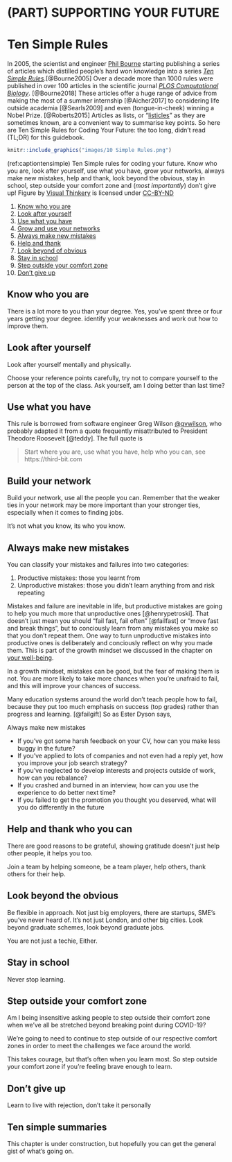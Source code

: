 
# (PART) SUPPORTING YOUR FUTURE {-}  

# Ten Simple Rules {#ruling}  

In 2005, the scientist and engineer [Phil Bourne](https://en.wikipedia.org/wiki/Philip_Bourne) starting publishing a series of articles which distilled people's hard won knowledge into a series *[Ten Simple Rules](https://collections.plos.org/ten-simple-rules)*.[@Bourne2005] Over a decade more than 1000 rules were published in over 100 articles in the scientific journal *[PLOS Computational Biology](https://en.wikipedia.org/wiki/PLOS_Computational_Biology)*. [@Bourne2018] These articles offer a huge range of advice from making the most of a summer internship [@Aicher2017] to considering life outside academia [@Searls2009] and even (tongue-in-cheek) winning a Nobel Prize. [@Roberts2015] Articles as lists, or “[listicles](https://en.wikipedia.org/wiki/Listicle)” as they are sometimes known, are a convenient way to summarise key points. So here are Ten Simple Rules for Coding Your Future: the too long, didn't read (TL;DR) for this guidebook.

```r
knitr::include_graphics("images/10 Simple Rules.png")
```

(ref:captiontensimple) Ten Simple rules for coding your future. Know who you are, look after yourself, use what you have, grow your networks, always make new mistakes, help and thank, look beyond the obvious, stay in school, step outside your comfort zone and (*most importantly*) don't give up! Figure by [Visual Thinkery](https://visualthinkery.com/) is licensed under [CC-BY-ND](https://creativecommons.org/licenses/by-nd/4.0/)

1. [Know who you are](#mybrand)
1. [Look after yourself](#onlyhuman)
1. [Use what you have](#gregwilson)
1. [Grow and use your networks](#network)
1. [Always make new mistakes](#estherdyson)
1. [Help and thank](#gratitude)
1. [Look beyond of obvious](#beyond)
1. [Stay in school](#lifelonglearning)
1. [Step outside your comfort zone](#comfy)
1. [Don't give up](#nevergiveup)


## Know who you are {#mybrand}

There is a lot more to you than your degree. Yes, you've spent three or four years getting your degree. identify your weaknesses and work out how to improve them.


<!--understand your brand your values, another word for brand is reputation. do people like you. The better you know yourself, the better-->


## Look after yourself {#onlyhuman}
Look after yourself mentally and physically.

Choose your reference points carefully, try not to compare yourself to the person at the top of the class. Ask yourself, am I doing better than last time?


## Use what you have {#gregwilson}

This rule is borrowed from software engineer Greg Wilson [\@gvwilson](https://github.com/gvwilson), who probably adapted it from a quote frequently misattributed to President Theodore Roosevelt [@teddy]. The full quote is  

> Start where you are, use what you have, help who you can, see https://third-bit.com


<!--What is the next step?

if i had a better, different degree from a better different university?

if i had more experiences, more voluntary work, more internships

If i'd done more extra-curricular activities-->

## Build your network {#network}

Build your network, use all the people you can. Remember that the weaker ties in your network may be more important than your stronger ties, especially when it comes to finding jobs.

It's not what you know, its who you know.

## Always make new mistakes {#estherdyson}

You can classify your mistakes and failures into two categories:

1. Productive mistakes: those you learnt from
1. Unproductive mistakes: those you didn't learn anything from and risk repeating


Mistakes and failure are inevitable in life, but productive mistakes are going to help you much more that unproductive ones [@henrypetroski]. That doesn't just mean  you should “fail fast, fail often” [@failfast] or “move fast and break things”, but to conciously learn from any mistakes you make so that you don't repeat them.  One way to turn unproductive mistakes into productive ones is deliberately and conciously reflect on why you made them. This is part of the growth mindset we discussed in the chapter on [your well-being](#wellbeing).

In a growth mindset, mistakes can be good, but the fear of making them is not. You are more likely to take more chances when you're unafraid to fail, and this will improve your chances of success.

Many education systems around the world don't teach people how to fail, because they put too much emphasis on success (top grades) rather than progress and learning. [@failgift] So as Ester Dyson says,

Always make new mistakes

* If you've got some harsh feedback on your CV, how can you make less buggy in the future?
* If you've applied to lots of companies and not even had a reply yet, how you improve your job search strategy?
* If you've neglected to develop interests and projects outside of work, how can you rebalance?
* If you crashed and burned in an interview, how can you use the experience to do better next time?
* If you failed to get the promotion you thought you deserved, what will you do differently in the future


## Help and thank who you can {#gratitude}

There are good reasons to be grateful, showing gratitude doesn't just help other people, it helps you too.

Join a team by helping someone, be a team player, help others, thank others for their help.


## Look beyond the obvious {#beyond}

Be flexible in approach. Not just big employers, there are startups, SME's you've never heard of. It's not just London, and other big cities. Look beyond graduate schemes, look beyond graduate jobs.

You are not just a techie, Either.

## Stay in school {#lifelonglearning}

Never stop learning.


## Step outside your comfort zone {#comfy}

Am I being insensitive asking people to step outside their comfort zone when we've all be stretched beyond breaking point during COVID-19?

We're going to need to continue to step outside of our respective comfort zones in order to meet the challenges we face around the world.

This takes courage, but that's often when you learn most. So step outside your comfort zone if you're feeling brave enough to learn.

## Don't give up {#nevergiveup}

<!--APPLY, bouncing back. It's tempting to shutdown and give up. Don't be tempted, reboot, regroup, reflect and keep going.-->

Learn to live with rejection, don't take it personally

<!--Don't give up learning either, stay in school. Science and engineering are fast moving fields with constant change. While your degree has hopefully armed you with a range of fundamental generic skills that will last your lifetime, you will constantly need to learn new things.-->

## Ten simple summaries {#tldr13}

This chapter is under construction, but hopefully you can get the general gist of what's going on.
